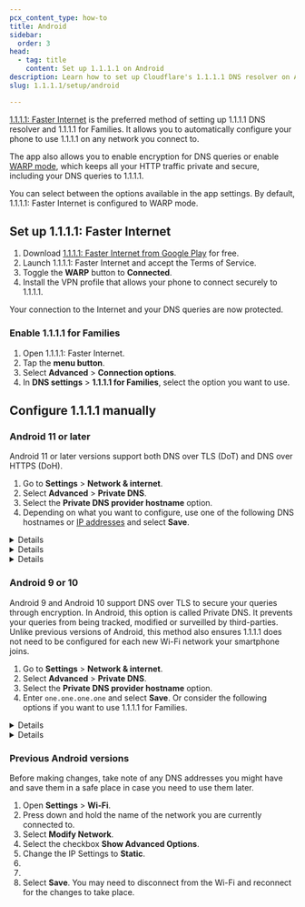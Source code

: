 ```yaml
---
pcx_content_type: how-to
title: Android
sidebar:
  order: 3
head:
  - tag: title
    content: Set up 1.1.1.1 on Android
description: Learn how to set up Cloudflare's 1.1.1.1 DNS resolver on Android devices. Encrypt DNS queries with DoT or DoH, and enable 1.1.1.1 for Families.
slug: 1.1.1.1/setup/android

---
```



[1.1.1.1: Faster Internet](https://play.google.com/store/apps/details?id=com.cloudflare.onedotonedotonedotone) is the preferred method of setting up 1.1.1.1 DNS resolver and 1.1.1.1 for Families. It allows you to automatically configure your phone to use 1.1.1.1 on any network you connect to.

The app also allows you to enable encryption for DNS queries or enable [WARP mode](/warp-client/), which keeps all your HTTP traffic private and secure, including your DNS queries to 1.1.1.1.

You can select between the options available in the app settings. By default, 1.1.1.1: Faster Internet is configured to WARP mode.
## Set up 1.1.1.1: Faster Internet

1. Download [1.1.1.1: Faster Internet from Google Play](https://play.google.com/store/apps/details?id=com.cloudflare.onedotonedotonedotone) for free.
2. Launch 1.1.1.1: Faster Internet and accept the Terms of Service.
3. Toggle the **WARP** button to **Connected**.
4. Install the VPN profile that allows your phone to connect securely to 1.1.1.1.

Your connection to the Internet and your DNS queries are now protected.

### Enable 1.1.1.1 for Families

1. Open 1.1.1.1: Faster Internet.
2. Tap the **menu button**.
3. Select **Advanced** > **Connection options**.
4. In **DNS settings** > **1.1.1.1 for Families**, select the option you want to use.

## Configure 1.1.1.1 manually

### Android 11 or later

Android 11 or later versions support both DNS over TLS (DoT) and DNS over HTTPS (DoH).

1. Go to **Settings** > **Network & internet**.
2. Select **Advanced** > **Private DNS**.
3. Select the **Private DNS provider hostname** option.
4. Depending on what you want to configure, use one of the following DNS hostnames or [IP addresses](/1.1.1.1/ip-addresses/) and select **Save**.


  <Details header="Use 1.1.1.1 resolver">

  * `one.one.one.one`

  Or the corresponding IP address if your device requires it:

    * **IPv4**: `1.1.1.1` or `1.0.0.1`
    * **IPv6**: `2606:4700:4700::1111` or `2606:4700:4700::1001`

  </Details>

  <Details header="Block malware with 1.1.1.1 for Families">

  * `security.cloudflare-dns.com`

  Or the corresponding IP address if your device requires it:

    * **IPv4**: `1.1.1.2` or `1.0.0.2`
    * **IPv6**: `2606:4700:4700::1112` or `2606:4700:4700::1002`

  </Details>

  <Details header="Block malware and adult content with 1.1.1.1 for Families">

  * `family.cloudflare-dns.com`

  Or the corresponding IP address if your device requires it:

    * **IPv4**: `1.1.1.3` or `1.0.0.3`
    * **IPv6**: `2606:4700:4700::1113` or `2606:4700:4700::1003`

  </Details>

### Android 9 or 10

Android 9 and Android 10 support DNS over TLS to secure your queries through encryption. In Android, this option is called Private DNS. It prevents your queries from being tracked, modified or surveilled by third-parties. Unlike previous versions of Android, this method also ensures 1.1.1.1 does not need to be configured for each new Wi-Fi network your smartphone joins.

1. Go to **Settings** > **Network & internet**.
2. Select **Advanced** > **Private DNS**.
3. Select the **Private DNS provider hostname** option.
4. Enter `one.one.one.one` and select **Save**. Or consider the following options if you want to use 1.1.1.1 for Families.


  <Details header="Block malware with 1.1.1.1 for Families">

  * `security.cloudflare-dns.com`

  Or the corresponding IP address if your device requires it:

    * **IPv4**: `1.1.1.2` or `1.0.0.2`
    * **IPv6**: `2606:4700:4700::1112` or `2606:4700:4700::1002`

  </Details>

  <Details header="Block malware and adult content with 1.1.1.1 for Families">

  * `family.cloudflare-dns.com`

  Or the corresponding IP address if your device requires it:

    * **IPv4**: `1.1.1.3` or `1.0.0.3`
    * **IPv6**: `2606:4700:4700::1113` or `2606:4700:4700::1003`

  </Details>

### Previous Android versions

Before making changes, take note of any DNS addresses you might have and save them in a safe place in case you need to use them later.

1. Open **Settings** > **Wi-Fi**.
2. Press down and hold the name of the network you are currently connected to.
3. Select **Modify Network**.
4. Select the checkbox **Show Advanced Options**.
5. Change the IP Settings to **Static**.
6. <Render file="all-ipv4" />
7. <Render file="all-ipv6" />
8. Select **Save**. You may need to disconnect from the Wi-Fi and reconnect for the changes to take place.

<Render file="captive-portals" />
